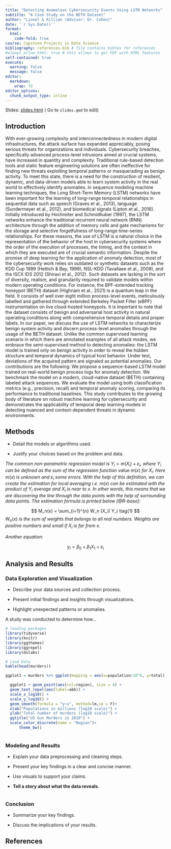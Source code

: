 ```yaml
---
title: "Detecting Anomalous Cybersecurity Events Using LSTM Networks"
subtitle: "A Case Study on the BETH Dataset"
author: "Lionel & Killian (Advisor: Dr. Cohen)"
date: '`r Sys.Date()`'
format:
  html:
    code-fold: true
course: Capstone Projects in Data Science
bibliography: references.bib # file contains bibtex for references
#always_allow_html: true # this allows to get PDF with HTML features
self-contained: true
execute: 
  warning: false
  message: false
editor: 
  markdown: 
    wrap: 72
editor_options: 
  chunk_output_type: inline
---
```


Slides: [slides.html](slides.html){target="_blank"} ( Go to `slides.qmd`
to edit)


## Introduction

With ever-growing complexity and interconnectedness in modern digital infrastructures, the attack surface has expanded appreciably, posing serious threats for organizations and individuals. Cybersecurity breaches, specifically advanced process-level intrusions aimed at crucial systems, have increased in quantity and complexity. Traditional rule-based detection tools and static feature engineering solutions are often ineffective for finding new threats exploiting temporal patterns or masquerading as benign activity. To meet this state, there is a need for the construction of resilient, dynamic, and data-driven models able to learn system activity in the real world to effectively identify anomalies.
In sequence modeling machine learning techniques, the Long Short-Term Memory (LSTM) networks have been important for the learning of long-range temporal relationships in sequential data such as speech (Graves et al., 2013), language (Sundermeyer et al., 2012), and biomedical signals (Lipton et al., 2016). Initially introduced by Hochreiter and Schmidhuber (1997), the LSTM networks enhance the traditional recurrent neural network (RNN) architecture through the addition of memory cells and gate mechanisms for the storage and selective forgetfulness of long-range time-series relationships. For these reasons, the use of LSTM is a natural choice in the representation of the behavior of the host in cybersecurity systems where the order of the execution of processes, the timing, and the context in which they are executed are of crucial semantic information.
Despite the promise of deep learning for the application of anomaly detection, most of the cybersecurity work relies on outdated or synthetic datasets such as the KDD Cup 1999 (Hettich & Bay, 1999), NSL-KDD (Tavallaee et al., 2009), and the ISCX IDS 2012 (Shiravi et al., 2012). Such datasets are lacking in the sort of diversity, realism, and granularity required to validate models within modern operating conditions. For instance, the BPF-extended tracking honeypot (BETH) dataset (Highnam et al., 2021) is a quantum leap in the field. It consists of well over eight million process-level events, meticulously labelled and gathered through extended Berkeley Packet Filter (eBPF) instrumentation on live cloud-hosted honeypots. It is important to note that the dataset consists of benign and adversarial host activity in natural operating conditions along with comprehensive temporal details and proper labels.
In our paper, we discuss the use of LSTM networks to characterize benign system activity and discern process-level anomalies through the usage of the BETH dataset. Unlike the common supervised learning scenario in which there are annotated examples of all attack modes, we embrace the semi-supervised method to detecting anomalies: the LSTM model is trained only on benign activity in order to reveal the hidden structure and temporal dynamics of typical host behavior. Under test, deviations of the acquired pattern are signaled as potential anomalies. Our contributions are the following:
We propose a sequence-based LSTM model trained on real-world benign process logs for anomaly detection. We benchmark the model on a modern, cloud-native dataset (BETH) containing labeled attack sequences. We evaluate the model using both classification metrics (e.g., precision, recall) and temporal anomaly scoring, comparing its performance to traditional baselines. This study contributes to the growing body of literature on robust machine learning for cybersecurity and demonstrates the applicability of temporal deep learning models in detecting nuanced and context-dependent threats in dynamic environments.


## Methods

-   Detail the models or algorithms used.

-   Justify your choices based on the problem and data.

*The common non-parametric regression model is*
$Y_i = m(X_i) + \varepsilon_i$*, where* $Y_i$ *can be defined as the sum
of the regression function value* $m(x)$ *for* $X_i$*. Here* $m(x)$ *is
unknown and* $\varepsilon_i$ *some errors. With the help of this
definition, we can create the estimation for local averaging i.e.*
$m(x)$ *can be estimated with the product of* $Y_i$ *average and* $X_i$
*is near to* $x$*. In other words, this means that we are discovering
the line through the data points with the help of surrounding data
points. The estimation formula is printed below [@R-base]:*

$$
M_n(x) = \sum_{i=1}^{n} W_n (X_i) Y_i  \tag{1}
$$$W_n(x)$ *is the sum of weights that belongs to all real numbers.
Weights are positive numbers and small if* $X_i$ *is far from* $x$*.*


*Another equation:*

$$
y_i = \beta_0 + \beta_1 X_1 +\varepsilon_i
$$

## Analysis and Results

### Data Exploration and Visualization

-   Describe your data sources and collection process.

-   Present initial findings and insights through visualizations.

-   Highlight unexpected patterns or anomalies.

A study was conducted to determine how...

```r
# loading packages 
library(tidyverse)
library(knitr)
library(ggthemes)
library(ggrepel)
library(dslabs)
```

```r
# Load Data
kable(head(murders))

ggplot1 = murders %>% ggplot(mapping = aes(x=population/10^6, y=total)) 

  ggplot1 + geom_point(aes(col=region), size = 4) +
  geom_text_repel(aes(label=abb)) +
  scale_x_log10() +
  scale_y_log10() +
  geom_smooth(formula = "y~x", method=lm,se = F)+
  xlab("Populations in millions (log10 scale)") + 
  ylab("Total number of murders (log10 scale)") +
  ggtitle("US Gun Murders in 2010") +
  scale_color_discrete(name = "Region")+
      theme_bw()
  

```

### Modeling and Results

-   Explain your data preprocessing and cleaning steps.

-   Present your key findings in a clear and concise manner.

-   Use visuals to support your claims.

-   **Tell a story about what the data reveals.**

```r

```

### Conclusion

-   Summarize your key findings.

-   Discuss the implications of your results.

## References

